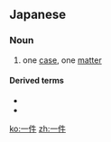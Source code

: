 ==Japanese==
{{ja-kanjitab|いつ|けん|k1=いっ|yomi=o}}

===Noun===
{{ja-noun|いっけん}}

# one [[case]], one [[matter]]

====Derived terms====
* {{ja-r|一件書類|いっけんしょるい}}
* {{ja-r|一件落着|いっけんらくちゃく}}

[[ko:一件]]
[[zh:一件]]